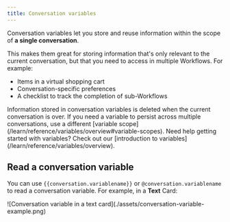 ```yaml
---
title: Conversation variables
---
```


Conversation variables let you store and reuse information within the scope of **a single conversation**.

This makes them great for storing information that's only relevant to the current conversation, but that you need to access in multiple Workflows. For example:

- Items in a virtual shopping cart
- Conversation-specific preferences
- A checklist to track the completion of sub-Workflows

<Note>
Information stored in conversation variables is deleted when the current conversation is over. If you need a variable to persist across multiple conversations, use a different [variable scope](/learn/reference/variables/overview#variable-scopes).
</Note>

<Tip>
    Need help getting started with variables? Check out our [introduction to variables](/learn/reference/variables/overview).
</Tip>

## Read a conversation variable

You can use `{{conversation.variablename}}` or `@conversation.variablename` to read a conversation variable. For example, in a **Text** Card:

<Frame>
![Conversation variable in a text card](./assets/conversation-variable-example.png)
</Frame>